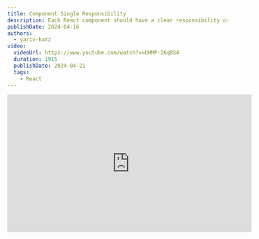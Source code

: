 ```yaml
---
title: Component Single Responsibility
description: Each React component should have a clear responsibility or role
publishDate: 2024-04-16
authors:
  - yariv-katz
video:
  videoUrl: https://www.youtube.com/watch?v=UHMP-26qBS4
  duration: 1915
  publishDate: 2024-04-21
  tags:    
    - React
---
```



<div class="not-content flex">
	<iframe
		className="mx-auto mb-10"
		width="560"
		height="315"
		src="https://www.youtube.com/embed/UHMP-26qBS4?si=l_Ym_uy3btnRKvG5"
		title="YouTube video player"
		frameBorder="0"
		allow="accelerometer; autoplay; clipboard-write; encrypted-media; gyroscope; picture-in-picture; web-share"
		allowFullScreen
	/>
</div>

[SOLID](https://simple.wikipedia.org/wiki/SOLID_(object-oriented_design)#:~:text=mnemonic%20acronym%20for%205%20principles,(rules)%20in%20computer%20programming.) is a set of five principles that help you design well-structured, maintainable, and scalable code.
In this lesson we will focus on the `Single Responsibility Principle` which is the `S` in `SOLID`.

This is a mistake I see often among React developers, and it's a mistake that can lead to a lot of problems down the road.
If your component is very long and dealing with many different things, it's a sign that this component is probably violating the `Single Responsibility Principle`.

If a component has many if's which render different things, or if it has many different states, or if it has many different functions that do different things, it's a sign that this component might be violating the `Single Responsibility Principle`. 

Let's examine the following component and try and improve it by following the `Single Responsibility Principle`.

<div className="mt-5 not-content">
<Sandpack 
	client:load
	customSetup={{ 
		dependencies: { 
			"react": "^18.0.0",
    	"react-dom": "^18.0.0",
    	"react-scripts": "^5.0.0",
    	"@tanstack/react-query": "5.29.2"
		}
	}}
	files={{
		"/BadTodo.js": {
			readOnly: true,	
			code: `/**
 * Todo is in charge of:
 *    - send a request to fetch the todo items
 *    - render a loading sign until the response is recieved
 *    - render a list of todo items
 *    - render an error if the request if failing
 *
 * This long list is a sign for breaking the single responsibility rule
 */


  const { data, error, isPending } = useQuery({
    queryKey: ["todos"],
    queryFn: () => {
      return fetch("https://jsonplaceholder.typicode.com/todos").then((res) => {
        if (!res.ok) {
          // make the promise be rejected if we didn't get a 2xx response
          throw new Error("Not 2xx response", { cause: res });
        } else {
          return res.json();
        }
      });
    },
  });

  if (isPending) {
    return <h1>Loading</h1>;
  }

  if (error) {
    return <h6>{error.message}</h6>;
  }

  return (
    <ul>
      {data?.map((todo) => (
        <li key={todo.id}>{todo.title}</li>
      ))}
    </ul>
  );
}
			`
		},
		"/App.js": {
			hidden: true,
			readOnly: true,		
			code: `import { QueryClient, QueryClientProvider } from "@tanstack/react-query";
			
// Create a client
const queryClient = new QueryClient();

  return (
		<QueryClientProvider client={queryClient}>
			<BadTodo />
		</QueryClientProvider>		
  )
}`
		},
		
	}}
	template="react" 
/>
</div>

Take a look at the `<BadTodo />` component. The component is responsible for fetching the todo items, rendering a loading sign until the response is received, rendering a list of todo items, and rendering an error if the request is failing.
Notice the multiple if's which cause a different render, which are a clear sign that this component is breaking the `Single Responsibility Principle`.
What if we want to share the loading sign with other components? What if we want to share the error message with other components? What if we want to share the list of todo items with other components? We can't do that because this component is doing too many things.
Often breaking the `Single Responsibility Principle` leads to code duplication, and it makes the code harder to maintain and test.

Let's replace the `<BadTodo />` component and instead create the `<GoodTodo />` which follows the `Single Responsibility Principle`.
Take a look at the following:

<div className="mt-5 not-content">
<Sandpack 
	client:load
	customSetup={{ 
		dependencies: { 
			"react": "^18.0.0",
    	"react-dom": "^18.0.0",
    	"react-scripts": "^5.0.0",
    	"@tanstack/react-query": "5.29.2",
			"react-error-boundary": "4.0.13"
		}
	}}
	files={{
		"/GoodTodo.js": {
			readOnly: true,	
			code: `import { useTodos } from "./todo.hook.js";

  const { data } = useTodos();

  return (
    <ul>
      {data.map((todo) => (
        <li key={todo.id}>{todo.title}</li>
      ))}
    </ul>
  );
}
`
		},
		"/App.js": {			
			readOnly: true,		
			code: `import "./styles.css";

// Create a client
const queryClient = new QueryClient();

  return (
		<QueryClientProvider client={queryClient}>
			<div className="App">
				<ErrorBoundary fallback={<Error />}>
					<Suspense fallback={<Loading />}>
						<GoodTodo />
					</Suspense>
				</ErrorBoundary>
			</div>
		</QueryClientProvider>
  );
}
`
		},
		"/Loading.js": {
			readOnly: true,	
			code: `export function Loading() {
	return <h1>Loading</h1>;
}					 
					`
		},
		"/Error.js": {
			readOnly: true,	
			code: `export function Error() {
	return <h6>Something went wrong</h6>;
}`
		},
		"/todo.hook.js": {
			readOnly: true,	
			code: `import { useSuspenseQuery } from "@tanstack/react-query";

/**
 * Will query the server for a list of todo items
 * @returns {ReturnType<typeof useSuspenseQuery>}
 */
  return useSuspenseQuery({
    queryKey: ["todos"],
    queryFn: () => {
      return fetch("https://jsonplaceholder.typicode.com/todos").then(
        (res) => {
          if (!res.ok) {
            // make the promise be rejected if we didn't get a 2xx response
            throw new Error("Not 2xx response", { cause: res });
          } else {
            return res.json();
          }
        }
      );
    },
  });
}
`
		}
	}}
	template="react" 
/>
</div>

We are using here a few techniques to give `<GoodTodo>` and all the components here a single responsibility:
- We are using a custom hook `useTodos` to fetch the todo items. This hook is responsible for fetching the todo items and nothing else.
- We use `<Suspense>` and provide a `fallback` prop with our `<Loading />` component. This way we can share the loading sign with other components, and the `<Loading>` has a single responsibility.
- We use `<ErrorBoundary>` and provide a `fallback` prop with our `<Error />` component. This way we can share the error message with other components, and the `<Error>` has a single responsibility.

Every thing in our app is responsible for one thing and one thing only. This makes our code easier to maintain, easier to test, and easier to extend.
We can easily share the `<Loading />` and `<Error />` components with other components, and we can easily share the `useTodos` hook with other components.